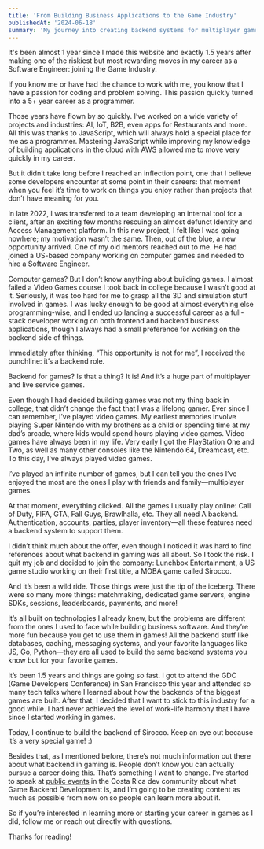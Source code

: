 ```yaml
---
title: 'From Building Business Applications to the Game Industry'
publishedAt: '2024-06-18'
summary: 'My journey into creating backend systems for multiplayer games.'
---
```


It's been almost 1 year since I made this website and exactly 1.5 years after making one of the riskiest but most rewarding moves in my career as a Software Engineer: joining the Game Industry.

If you know me or have had the chance to work with me, you know that I have a passion for coding and problem solving. This passion quickly turned into a 5+ year career as a programmer.

Those years have flown by so quickly. I’ve worked on a wide variety of projects and industries: AI, IoT, B2B, even apps for Restaurants and more. All this was thanks to JavaScript, which will always hold a special place for me as a programmer. Mastering JavaScript while improving my knowledge of building applications in the cloud with AWS allowed me to move very quickly in my career.

But it didn’t take long before I reached an inflection point, one that I believe some developers encounter at some point in their careers: that moment when you feel it’s time to work on things you enjoy rather than projects that don’t have meaning for you.

In late 2022, I was transferred to a team developing an internal tool for a client, after an exciting few months rescuing an almost defunct Identity and Access Management platform. In this new project, I felt like I was going nowhere; my motivation wasn’t the same. Then, out of the blue, a new opportunity arrived. One of my old mentors reached out to me. He had joined a US-based company working on computer games and needed to hire a Software Engineer.

Computer games? But I don’t know anything about building games. I almost failed a Video Games course I took back in college because I wasn’t good at it. Seriously, it was too hard for me to grasp all the 3D and simulation stuff involved in games. I was lucky enough to be good at almost everything else programming-wise, and I ended up landing a successful career as a full-stack developer working on both frontend and backend business applications, though I always had a small preference for working on the backend side of things.

Immediately after thinking, “This opportunity is not for me”, I received the punchline: it’s a backend role.

Backend for games? Is that a thing? It is! And it’s a huge part of multiplayer and live service games.

Even though I had decided building games was not my thing back in college, that didn’t change the fact that I was a lifelong gamer. Ever since I can remember, I’ve played video games. My earliest memories involve playing Super Nintendo with my brothers as a child or spending time at my dad’s arcade, where kids would spend hours playing video games. Video games have always been in my life. Very early I got the PlayStation One and Two, as well as many other consoles like the Nintendo 64, Dreamcast, etc. To this day, I've always played video games.

I’ve played an infinite number of games, but I can tell you the ones I’ve enjoyed the most are the ones I play with friends and family—multiplayer games.

At that moment, everything clicked. All the games I usually play online: Call of Duty, FIFA, GTA, Fall Guys, Brawlhalla, etc. They all need A backend. Authentication, accounts, parties, player inventory—all these features need a backend system to support them.

I didn’t think much about the offer, even though I noticed it was hard to find references about what backend in gaming was all about. So I took the risk. I quit my job and decided to join the company: Lunchbox Entertainment, a US game studio working on their first title, a MOBA game called Sirocco.

And it’s been a wild ride. Those things were just the tip of the iceberg. There were so many more things: matchmaking, dedicated game servers, engine SDKs, sessions, leaderboards, payments, and more!

It’s all built on technologies I already knew, but the problems are different from the ones I used to face while building business software. And they’re more fun because you get to use them in games! All the backend stuff like databases, caching, messaging systems, and your favorite languages like JS, Go, Python—they are all used to build the same backend systems you know but for your favorite games.

It’s been 1.5 years and things are going so fast. I got to attend the GDC (Game Developers Conference) in San Francisco this year and attended so many tech talks where I learned about how the backends of the biggest games are built. After that, I decided that I want to stick to this industry for a good while. I had never achieved the level of work-life harmony that I have since I started working in games.

Today, I continue to build the backend of Sirocco. Keep an eye out because it’s a very special game! :)

Besides that, as I mentioned before, there’s not much information out there about what backend in gaming is. People don’t know you can actually pursue a career doing this. That’s something I want to change. I’ve started to speak at [public events](https://www.linkedin.com/feed/update/urn:li:activity:7195120566918356992/) in the Costa Rica dev community about what Game Backend Development is, and I’m going to be creating content as much as possible from now on so people can learn more about it.

So if you’re interested in learning more or starting your career in games as I did, follow me or reach out directly with questions.

Thanks for reading!
